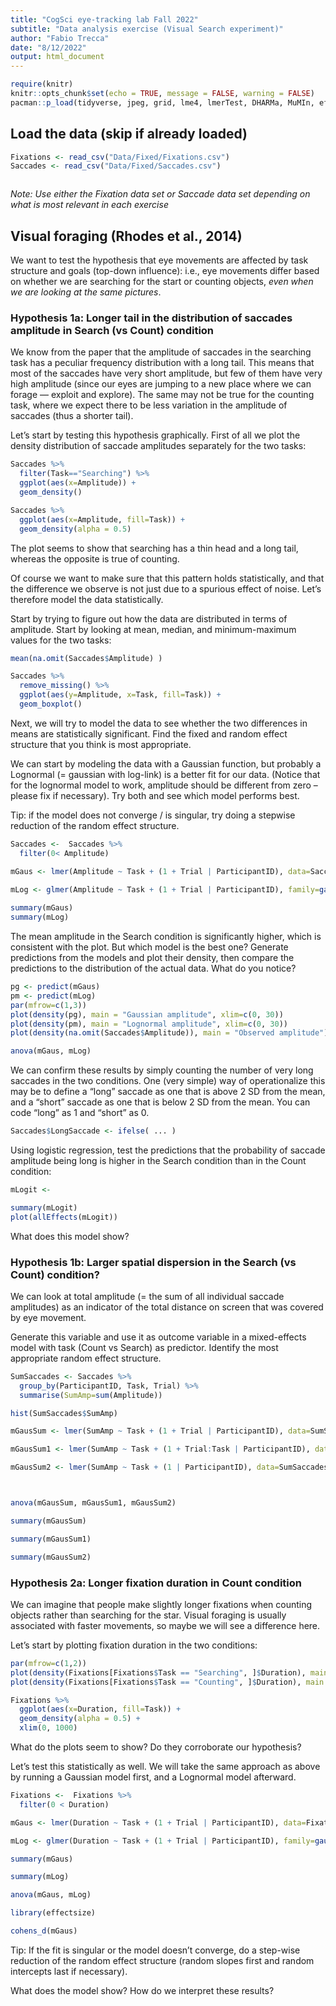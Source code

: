 ```yaml
---
title: "CogSci eye-tracking lab Fall 2022"
subtitle: "Data analysis exercise (Visual Search experiment)"
author: "Fabio Trecca"
date: "8/12/2022"
output: html_document
---
```


```r
require(knitr)
knitr::opts_chunk$set(echo = TRUE, message = FALSE, warning = FALSE)
pacman::p_load(tidyverse, jpeg, grid, lme4, lmerTest, DHARMa, MuMIn, effects)
```

## Load the data (skip if already loaded)

```r
Fixations <- read_csv("Data/Fixed/Fixations.csv")
Saccades <- read_csv("Data/Fixed/Saccades.csv")
```

```r

```

*Note: Use either the Fixation data set or Saccade data set depending on what is most relevant in each exercise*

## Visual foraging (Rhodes et al., 2014)

We want to test the hypothesis that eye movements are affected by task structure and goals (top-down influence): i.e., eye movements differ based on whether we are searching for the start or counting objects, *even when we are looking at the same pictures*.

### Hypothesis 1a: Longer tail in the distribution of saccades amplitude in Search (vs Count) condition

We know from the paper that the amplitude of saccades in the searching task has a peculiar frequency distribution with a long tail. This means that most of the saccades have very short amplitude, but few of them have very high amplitude (since our eyes are jumping to a new place where we can forage — exploit and explore). The same may not be true for the counting task, where we expect there to be less variation in the amplitude of saccades (thus a shorter tail). 

Let's start by testing this hypothesis graphically. First of all we plot the density distribution of saccade amplitudes separately for the two tasks:

```r
Saccades %>% 
  filter(Task=="Searching") %>% 
  ggplot(aes(x=Amplitude)) +
  geom_density()

Saccades %>% 
  ggplot(aes(x=Amplitude, fill=Task)) +
  geom_density(alpha = 0.5)


```

The plot seems to show that searching has a thin head and a long tail, whereas the opposite is true of counting.

Of course we want to make sure that this pattern holds statistically, and that the difference we observe is not just due to a spurious effect of noise. Let's therefore model the data statistically.

Start by trying to figure out how the data are distributed in terms of amplitude. Start by looking at mean, median, and minimum-maximum values for the two tasks:

```r
mean(na.omit(Saccades$Amplitude) )

Saccades %>% 
  remove_missing() %>% 
  ggplot(aes(y=Amplitude, x=Task, fill=Task)) +
  geom_boxplot()
```

Next, we will try to model the data to see whether the two differences in means are statistically significant. Find the fixed and random effect structure that you think is most appropriate. 

We can start by modeling the data with a Gaussian function, but probably a Lognormal (= gaussian with log-link) is a better fit for our data. (Notice that for the lognormal model to work, amplitude should be different from zero -- please fix if necessary). Try both and see which model performs best.

Tip: if the model does not converge / is singular, try doing a stepwise reduction of the random effect structure.

```r
Saccades <-  Saccades %>% 
  filter(0< Amplitude)

mGaus <- lmer(Amplitude ~ Task + (1 + Trial | ParticipantID), data=Saccades)

mLog <- glmer(Amplitude ~ Task + (1 + Trial | ParticipantID), family=gaussian( link="log"), data=Saccades)
  
summary(mGaus)
summary(mLog)
```

The mean amplitude in the Search condition is significantly higher, which is consistent with the plot. But which model is the best one? Generate predictions from the models and plot their density, then compare the predictions to the distribution of the actual data. What do you notice?

```r
pg <- predict(mGaus)
pm <- predict(mLog)
par(mfrow=c(1,3))
plot(density(pg), main = "Gaussian amplitude", xlim=c(0, 30))
plot(density(pm), main = "Lognormal amplitude", xlim=c(0, 30))
plot(density(na.omit(Saccades$Amplitude)), main = "Observed amplitude")
```
```r
anova(mGaus, mLog)

```


We can confirm these results by simply counting the number of very long saccades in the two conditions. One (very simple) way of operationalize this may be to define a "long" saccade as one that is above 2 SD from the mean, and a "short" saccade as one that is below 2 SD from the mean. You can code "long" as 1 and "short" as 0.

```r
Saccades$LongSaccade <- ifelse( ... )
```

Using logistic regression, test the predictions that the probability of saccade amplitude being long is higher in the Search condition than in the Count condition:

```r
mLogit <-

summary(mLogit)
plot(allEffects(mLogit))
```

What does this model show?

### Hypothesis 1b: Larger spatial dispersion in the Search (vs Count) condition?

We can look at total amplitude (= the sum of all individual saccade amplitudes) as an indicator of the total distance on screen that was covered by eye movement.

Generate this variable and use it as outcome variable in a mixed-effects model with task (Count vs Search) as predictor. Identify the most appropriate random effect structure.

```r
SumSaccades <- Saccades %>% 
  group_by(ParticipantID, Task, Trial) %>% 
  summarise(SumAmp=sum(Amplitude))

hist(SumSaccades$SumAmp)

mGausSum <- lmer(SumAmp ~ Task + (1 + Trial | ParticipantID), data=SumSaccades)

mGausSum1 <- lmer(SumAmp ~ Task + (1 + Trial:Task | ParticipantID), data=SumSaccades)

mGausSum2 <- lmer(SumAmp ~ Task + (1 | ParticipantID), data=SumSaccades)



anova(mGausSum, mGausSum1, mGausSum2)

summary(mGausSum)

summary(mGausSum1)

summary(mGausSum2)
```

### Hypothesis 2a: Longer fixation duration in Count condition

We can imagine that people make slightly longer fixations when counting objects rather than searching for the star. Visual foraging is usually associated with faster movements, so maybe we will see a difference here.

Let's start by plotting fixation duration in the two conditions:

```r
par(mfrow=c(1,2))
plot(density(Fixations[Fixations$Task == "Searching", ]$Duration), main = "Search", xlim = c(0, 1000))
plot(density(Fixations[Fixations$Task == "Counting", ]$Duration), main = "Count", xlim = c(0, 1000))

Fixations %>% 
  ggplot(aes(x=Duration, fill=Task)) +
  geom_density(alpha = 0.5) +
  xlim(0, 1000)
```

What do the plots seem to show? Do they corroborate our hypothesis?

Let's test this statistically as well. We will take the same approach as above by running a Gaussian model first, and a Lognormal model afterward.

```r

Fixations <-  Fixations %>% 
  filter(0 < Duration)

mGaus <- lmer(Duration ~ Task + (1 + Trial | ParticipantID), data=Fixations)

mLog <- glmer(Duration ~ Task + (1 + Trial | ParticipantID), family=gaussian( link="log"), data=Fixations)

summary(mGaus)

summary(mLog)

anova(mGaus, mLog)

library(effectsize)

cohens_d(mGaus)


```

Tip: If the fit is singular or the model doesn't converge, do a step-wise reduction of the random effect structure (random slopes first and random intercepts last if necessary).

What does the model show? How do we interpret these results?
